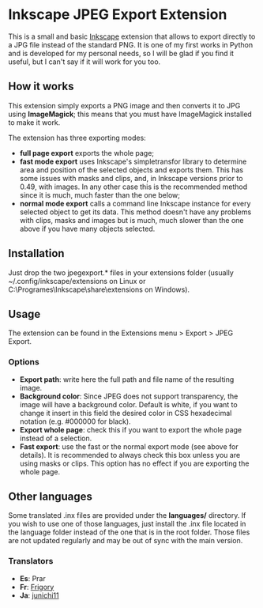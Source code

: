 = Inkscape JPEG Export Extension =

This is a small and basic [http://inkscape.org Inkscape] extension that allows to export directly to a JPG file instead of the standard PNG. It is one of my first works in Python and is developed for my personal needs, so I will be glad if you find it useful, but I can't say if it will work for you too.

== How it works ==

This extension simply exports a PNG image and then converts it to JPG using '''ImageMagick'''; this means that you must have ImageMagick installed to make it work.

The extension has three exporting modes:
* '''full page export''' exports the whole page;
* '''fast mode export''' uses Inkscape's simpletransfor library to determine area and position of the selected objects and exports them. This has some issues with masks and clips, and, in Inkscape versions prior to 0.49, with images. In any other case this is the recommended method since it is much, much faster than the one below;
* '''normal mode export''' calls a command line Inkscape instance for every selected object to get its data. This method doesn't have any problems with clips, masks and images but is much, much slower than the one above if you have many objects selected.

== Installation ==

Just drop the two jpegexport.* files in your extensions folder (usually ~/.config/inkscape/extensions on Linux or C:\Programes\Inkscape\share\extensions on Windows).

== Usage ==

The extension can be found in the Extensions menu > Export > JPEG Export.

=== Options ===

* '''Export path''': write here the full path and file name of the resulting image.
* '''Background color''': Since JPEG does not support transparency, the image will have a background color. Default is white, if you want to change it insert in this field the desired color in CSS hexadecimal notation (e.g. #000000 for black).
* '''Export whole page''': check this if you want to export the whole page instead of a selection.
* '''Fast export''': use the fast or the normal export mode (see above for details). It is recommended to always check this box unless you are using masks or clips. This option has no effect if you are exporting the whole page.

== Other languages ==

Some translated .inx files are provided under the '''languages/''' directory. If you wish to use one of those languages, just install the .inx file located in the language folder instead of the one that is in the root folder. Those files are not updated regularly and may be out of sync with the main version.

=== Translators ===
* '''Es''': Prar
* '''Fr''': [https://inkscape.org/fr/~Frigory Frigory]
* '''Ja''': [https://github.com/junichi11 junichi11]
